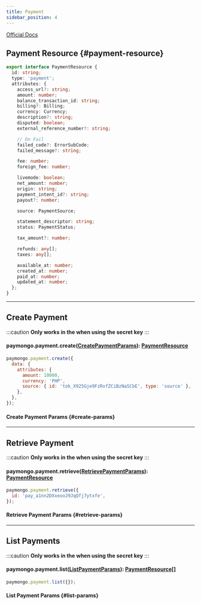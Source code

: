 ```yaml
---
title: Payment
sidebar_position: 4
---
```


[Official Docs](https://developers.paymongo.com/reference#payment-source)

## Payment Resource {#payment-resource}

```ts
export interface PaymentResource {
  id: string;
  type: 'payment';
  attributes: {
    access_url?: string;
    amount: number;
    balance_transaction_id: string;
    billing?: Billing;
    currency: Currency;
    description?: string;
    disputed: boolean;
    external_reference_number?: string;

    // On Fail
    failed_code?: ErrorSubCode;
    failed_message?: string;

    fee: number;
    foreign_fee: number;

    livemode: boolean;
    net_amount: number;
    origin: string;
    payment_intent_id?: string;
    payout?: number;

    source: PaymentSource;

    statement_descriptor: string;
    status: PaymentStatus;

    tax_amount?: number;

    refunds: any[];
    taxes: any[];

    available_at: number;
    created_at: number;
    paid_at: number;
    updated_at: number;
  };
}
```


<Resource />

---

## Create Payment

:::caution
**Only works in the when using the secret key**
:::

#### paymongo.payment.create([CreatePaymentParams](#create-params)): [PaymentResource](#payment-resource)

```js title="Example"
paymongo.payment.create({
  data: {
    attributes: {
      amount: 10000,
      currency: 'PHP',
      source: { id: 'tok_X925Gje9FzRxfZCiBzNaSCbE', type: 'source' },
    },
  },
});
```

#### Create Payment Params {#create-params}


<Create />

---

## Retrieve Payment

:::caution
**Only works in the when using the secret key**
:::

#### paymongo.payment.retrieve([RetrievePaymentParams](#retrieve-params)): [PaymentResource](#payment-resource)

```js title="Example"
paymongo.payment.retrieve({
  id: 'pay_a1nn2DXxeooJ9JqQfj7ytxfe',
});
```

#### Retrieve Payment Params {#retrieve-params}


<Retrieve />

---

## List Payments

:::caution
**Only works in the when using the secret key**
:::

#### paymongo.payment.list([ListPaymentParams](#list-params)): [PaymentResource[]](#payment-resource)

```js title="Example"
paymongo.payment.list({});
```

#### List Payment Params {#list-params}


<List />
